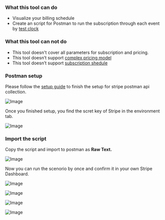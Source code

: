 ### What this tool can do

- Visualize your billing schedule
- Create an script for Postman to run the subscription through each event by [test clock](https://stripe.com/docs/billing/testing/test-clocks)

### What this tool can not do

- This tool doesn't cover all parameters for subscription and pricing.
- This tool doesn’t support [complex pricing model](https://stripe.com/docs/products-prices/pricing-models)
- This tool doesn’t support [subscription shedule](https://stripe.com/docs/billing/subscriptions/subscription-schedules)

### Postman setup

Please follow the [setup guide](https://www.postman.com/stripedev/workspace/stripe-developers/collection/665823-10d43090-8785-4906-91fa-e70de972abef?ctx=documentation) to finish the setup for stripe postman api collection.

![Image](/postman-setup.png)

Once you finished setup, you find the scret key of Stripe in the environment tab.

![Image](/postman-env.png)

### Import the script

Copy the script and import to postman as **Raw Text.**

![Image](/import-script.png)

Now you can run the scenorio by once and confirm it in your own Stripe Dashboard.

![Image](/postman-run-1.png)

![Image](/postman-run-2.png)

![Image](/postman-result.png)

![Image](/stripe-billing-dashboard.png)
